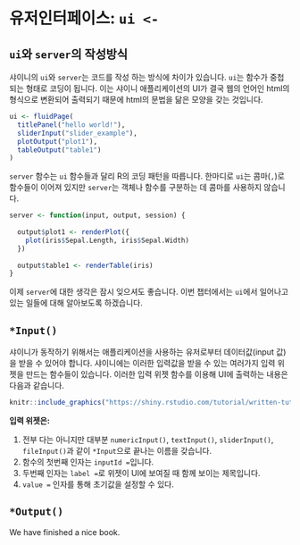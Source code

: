 # 유저인터페이스: `ui <-` {#ui1}

## `ui`와 `server`의 작성방식

샤이니의 `ui`와 `server`는 코드를 작성 하는 방식에 차이가 있습니다. `ui`는 함수가 중첩되는 형태로 코딩이 됩니다. 이는 샤이니 애플리케이션의 UI가 결국 웹의 언어인 html의 형식으로 변환되어 출력되기 때문에 html의 문법을 닮은 모양을 갖는 것입니다.

```r
ui <- fluidPage(
  titlePanel("hello world!"),
  sliderInput("slider_example"),
  plotOutput("plot1"),
  tableOutput("table1")
)
```

`server` 함수는 `ui` 함수들과 달리 R의 코딩 패턴을 따릅니다. 한마디로 `ui`는 콤마(`,`)로 함수들이 이어져 있지만 `server`는 객체나 함수를 구분하는 데 콤마를 사용하지 않습니다.

```r
server <- function(input, output, session) {
  
  output$plot1 <- renderPlot({
    plot(iris$Sepal.Length, iris$Sepal.Width)
  })
  
  output$table1 <- renderTable(iris)
}
```

이제 `server`에 대한 생각은 잠시 잊으셔도 좋습니다. 이번 챕터에서는 `ui`에서 일어나고 있는 일들에 대해 알아보도록 하겠습니다.

## `*Input()` 

샤이니가 동작하기 위해서는 애플리케이션을 사용하는 유저로부터 데이터값(input 값)을 받을 수 있어야 합니다. 샤이니에는 이러한 입력값을 받을 수 있는 여러가지 입력 위젯을 만드는 함수들이 있습니다. 이러한 입력 위젯 함수를 이용해 UI에 출력하는 내용은 다음과 같습니다.

```r

knitr::include_graphics("https://shiny.rstudio.com/tutorial/written-tutorial/lesson3/images/basic-widgets.png")
```

**입력 위젯은:** 

1. 전부 다는 아니지만 대부분 `numericInput()`, `textInput()`, `sliderInput()`, `fileInput()`과 같이 `*Input`으로 끝나는 이름을 갖습니다. 
2. 함수의 첫번째 인자는 `inputId =`입니다.
3. 두번째 인자는 `label =`로 위젯이 UI에 보여질 때 함께 보이는 제목입니다.
4. `value =` 인자를 통해 초기값을 설정할 수 있다.

## `*Output()`

We have finished a nice book.

